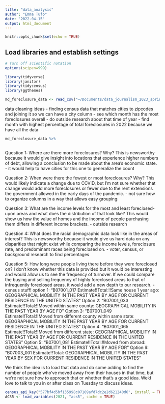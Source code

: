 ```yaml
---
title: "data_analysis"
author: "Emma Tufo"
date: "2022-04-15"
output: html_document
---
```


```r
knitr::opts_chunk$set(echo = TRUE)
```

## Load libraries and establish settings

```r
# Turn off scientific notation
options(scipen=999)

library(tidyverse)
library(janitor)
library(tidycensus)
library(ggthemes)
```

```r
md_foreclosure_data <- read_csv("~/Documents/data_journalism_2023_spring/major_assignments/data_analysis/data/Maryland_Notices_of_Intent_to_Foreclose_by_Zip_Code.csv")
```

data cleaning ideas
- finding census data that matches cities to zipcodes and joining it so we can have a city column
- see which month has the most foreclosures overall
- do outside research about that time of year
- find month with highest percentage of total foreclosures in 2022 because we have all the data

```r
md_foreclosure_data %>% 
  
```

Question 1: Where are there more foreclosures? Why? 
This is newsworthy because it would give insight into locations that experience higher numbers of debt, allowing a conclusion to be made about the area’s economic state.
- it would help to have cities for this one to generalize the count

Question 2: When were there the fewest or most foreclosures? Why?
This would likely indicate a change due to COVID, but I’m not sure whether that change would add more foreclosures or fewer due to the rent extensions the government allowed in the early days of the pandemic.
- not sure how to organize columns in a way that allows easy grouping

Question 3: What are the income levels for the most and least foreclosed-upon areas and what does the distribution of that look like?
This would show us how the value of homes and the income of people purchasing them differs in different income brackets.
- outside research

Question 4: What does the racial demographic data look like in the areas of interest?
This is newsworthy because it would give us hard data on any disparities that might exist while comparing the income levels, foreclosure rate, and predominant races being foreclosed on.
- voter, census, or background research to find percentages

Question 5: How long were people living there before they were foreclosed on? 
I don’t know whether this data is provided but it would be interesting and would allow us to see the frequency of turnover. If we could compare the buying and selling frequency of highly foreclosed areas to that of infrequently foreclosed areas, it would add a new depth to our research. 
- census stuff!
  option 1: "B07001_017 Estimate!!Total:!!Same house 1 year ago: GEOGRAPHICAL MOBILITY IN THE PAST YEAR BY AGE FOR CURRENT RESIDENCE IN THE UNITED STATES"
  Option 2: "B07001_033 Estimate!!Total:!!Moved within same county: GEOGRAPHICAL MOBILITY IN THE PAST YEAR BY AGE FO"
  Option 3: "B07001_049 Estimate!!Total:!!Moved from different county within same state: GEOGRAPHICAL MOBILITY IN THE PAST YEAR BY AGE FOR CURRENT RESIDENCE IN THE UNITED STATES"
  Option 4: "B07001_065 Estimate!!Total:!!Moved from different state: GEOGRAPHICAL MOBILITY IN THE PAST YEAR BY AGE FOR CURRENT RESIDENCE IN THE UNITED STATES" 
  Option 5: "B07001_081 Estimate!!Total:!!Moved from abroad: GEOGRAPHICAL MOBILITY IN THE PAST YEAR BY AGE FOR"
  Option 6: "B07003_001 Estimate!!Total: GEOGRAPHICAL MOBILITY IN THE PAST YEAR BY SEX FOR CURRENT RESIDENCE IN THE UNITED STATES"

We think the idea is to load that data and do some adding to find the number of people who've moved away from their houses in that time, but we're not sure how to approach that or whether that's a good idea. We'd love to talk to you in or after class on Tuesday to discuss ideas.

```r
census_api_key("577bf4d5bf135998c07189afd7dc2e2d621240d6", install = TRUE)
ACS5 <- load_variables(2021, "acs5", cache = TRUE) 
```
